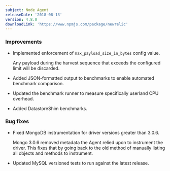 ```yaml
---
subject: Node Agent
releaseDate: '2018-08-13'
version: 4.8.0
downloadLink: 'https://www.npmjs.com/package/newrelic'
---
```


### Improvements

* Implemented enforcement of `max_payload_size_in_bytes` config value.

  Any payload during the harvest sequence that exceeds the configured limit will be discarded.
* Added JSON-formatted output to benchmarks to enable automated benchmark comparison.
* Updated the benchmark runner to measure specifically userland CPU overhead.
* Added DatastoreShim benchmarks.

### Bug fixes

* Fixed MongoDB instrumentation for driver versions greater than 3.0.6.

  Mongo 3.0.6 removed metadata the Agent relied upon to instrument the driver. This fixes that by going back to the old method of manually listing all objects and methods to instrument.
* Updated MySQL versioned tests to run against the latest release.
